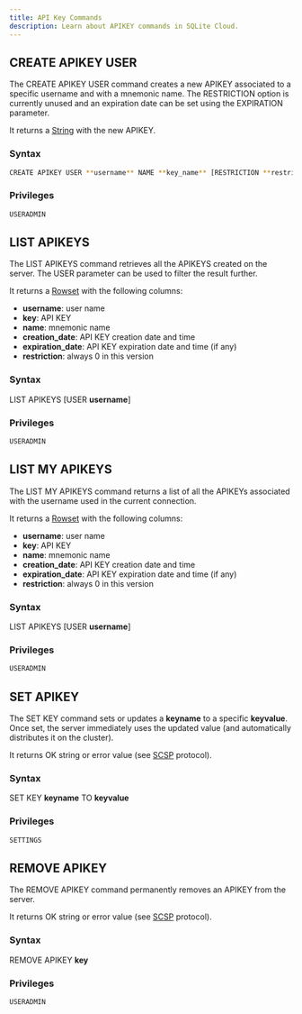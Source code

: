 ```yaml
---
title: API Key Commands
description: Learn about APIKEY commands in SQLite Cloud.
---
```

## CREATE APIKEY USER
The CREATE APIKEY USER command creates a new APIKEY associated to a specific username and with a mnemonic name. The RESTRICTION option is currently unused and an expiration date can be set using the EXPIRATION parameter.

It returns a [String](https://github.com/sqlitecloud/sdk/blob/master/PROTOCOL.md) with the new APIKEY.
### Syntax
```bash
CREATE APIKEY USER **username** NAME **key_name** [RESTRICTION **restriction_type**] [EXPIRATION **expiration_date**]
```
### Privileges
```bash
USERADMIN
```

## LIST APIKEYS
The LIST APIKEYS command retrieves all the APIKEYS created on the server. The USER parameter can be used to filter the result further.

It returns a [Rowset](https://github.com/sqlitecloud/sdk/blob/master/PROTOCOL.md) with the following columns:
* **username**: user name
* **key**: API KEY
* **name**: mnemonic name
* **creation_date**: API KEY creation date and time
* **expiration_date**: API KEY expiration date and time (if any)
* **restriction**: always 0 in this version

### Syntax
LIST APIKEYS [USER **username**]

### Privileges
```bash
USERADMIN
```

## LIST MY APIKEYS
The LIST MY APIKEYS command returns a list of all the APIKEYs associated with the username used in the current connection.

It returns a [Rowset](https://github.com/sqlitecloud/sdk/blob/master/PROTOCOL.md) with the following columns:
* **username**: user name
* **key**: API KEY
* **name**: mnemonic name
* **creation_date**: API KEY creation date and time
* **expiration_date**: API KEY expiration date and time (if any)
* **restriction**: always 0 in this version

### Syntax
LIST APIKEYS [USER **username**]

### Privileges
```bash
USERADMIN
```

## SET APIKEY
The SET KEY command sets or updates a **keyname** to a specific **keyvalue**. Once set, the server immediately uses the updated value (and automatically distributes it on the cluster).

It returns OK string or error value (see [SCSP](https://github.com/sqlitecloud/sdk/blob/master/PROTOCOL.md) protocol).


### Syntax
SET KEY **keyname** TO **keyvalue**

### Privileges
```bash
SETTINGS
```


## REMOVE APIKEY
The REMOVE APIKEY command permanently removes an APIKEY from the server.

It returns OK string or error value (see [SCSP](https://github.com/sqlitecloud/sdk/blob/master/PROTOCOL.md) protocol).


### Syntax
REMOVE APIKEY **key**

### Privileges
```bash
USERADMIN
```